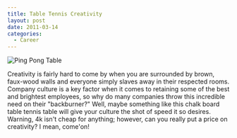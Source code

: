 ```yaml
---
title: Table Tennis Creativity
layout: post
date: 2011-03-14
categories:
  - Career
---
```


<img src="http://c522735.r35.cf2.rackcdn.com/chalk-ping-pong-table.jpeg" alt="Ping Pong Table" />

Creativity is fairly hard to come by when you are surrounded by brown,
faux-wood walls and everyone simply slaves away in their respected rooms.
Company culture is a key factor when it comes to retaining some of the best and
brightest employees, so why do many companies throw this incredible need on
their "backburner?" Well, maybe something like this chalk board table tennis
table will give your culture the shot of speed it so desires. Warning, 4k isn't
cheap for anything; however, can you really put a price on creativity? I mean,
come'on!
